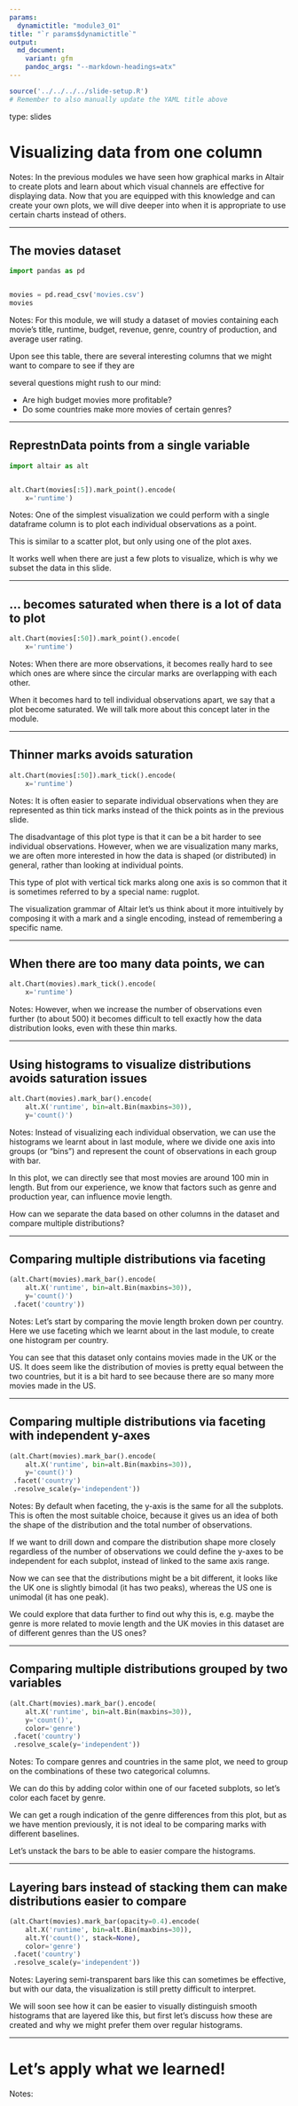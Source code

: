 ```yaml
---
params:
  dynamictitle: "module3_01"
title: "`r params$dynamictitle`"
output:
  md_document:
    variant: gfm
    pandoc_args: "--markdown-headings=atx"
---
```


```r
source('../../../../slide-setup.R')
# Remember to also manually update the YAML title above
```

type: slides

# Visualizing data from one column

Notes:
In the previous modules we have seen how graphical marks in Altair
to create plots
and learn about which visual channels are effective
for displaying data.
Now that you are equipped with this knowledge and can create your own plots,
we will dive deeper into when it is appropriate to use certain charts instead of others.

---

## The movies dataset

```python
import pandas as pd


movies = pd.read_csv('movies.csv')
movies
```

Notes:
For this module,
we will study a dataset of movies
containing each movie's
title, runtime, budget, revenue, genre, country of production, and average user rating.

Upon see this table,
there are several interesting columns that we might want to compare to see if they are 

several questions might rush to our mind:

- Are high budget movies more profitable?
- Do some countries make more movies of certain genres?

---

## ReprestnData points from a single variable 

```python
import altair as alt


alt.Chart(movies[:5]).mark_point().encode(
    x='runtime')
```

Notes:
One of the simplest visualization we could perform
with a single dataframe column
is to plot each individual observations
as a point.

This is similar to a scatter plot,
but only using one of the plot axes.

It works well when there are just a few plots to visualize,
which is why we subset the data in this slide.

---

## ... becomes saturated when there is a lot of data to plot

```python
alt.Chart(movies[:50]).mark_point().encode(
    x='runtime')
```

Notes:
When there are more observations,
it becomes really hard to see which ones are where
since the circular marks are overlapping with each other.

When it becomes hard to tell individual observations apart,
we say that a plot become saturated.
We will talk more about this concept later in the module.

---

## Thinner marks avoids saturation

```python
alt.Chart(movies[:50]).mark_tick().encode(
    x='runtime')
```

Notes:
It is often easier to separate individual observations
when they are represented as thin tick marks instead of the thick points
as in the previous slide.

The disadvantage of this plot type
is that it can be a bit harder to see individual observations.
However,
when we are visualization many marks,
we are often more interested in how the data is shaped (or distributed) in general,
rather than looking at individual points.

This type of plot with vertical tick marks along one axis
is so common that it is sometimes referred to by a special name: rugplot.

The visualization grammar of Altair let's us think about it more intuitively
by composing it with a mark and a single encoding,
instead of remembering a specific name.

---

## When there are too many data points, we can

```python
alt.Chart(movies).mark_tick().encode(
    x='runtime')
```

Notes:
However,
when we increase the number of observations even further (to about 500)
it becomes difficult to tell exactly how the data distribution looks,
even with these thin marks.

---

## Using histograms to visualize distributions avoids saturation issues

```python
alt.Chart(movies).mark_bar().encode(
    alt.X('runtime', bin=alt.Bin(maxbins=30)),
    y='count()')
```

Notes:
Instead of visualizing each individual observation,
we can use the histograms we learnt about in last module,
where we divide one axis into groups (or "bins")
and represent the count of observations in each group with bar.

In this plot,
we can directly see that most movies are around 100 min in length.
But from our experience,
we know that factors such as genre and production year,
can influence movie length.

How can we separate the data based on other columns in the dataset
and compare multiple distributions?

---

## Comparing multiple distributions via faceting

```python
(alt.Chart(movies).mark_bar().encode(
    alt.X('runtime', bin=alt.Bin(maxbins=30)),
    y='count()')
 .facet('country'))
```

Notes:
Let's start by comparing the movie length broken down per country.
Here we use faceting which we learnt about in the last module,
to create one histogram per country.

You can see that this dataset only contains movies made in the UK or the US.
It does seem like the distribution of movies is pretty equal between the two countries,
but it is a bit hard to see because there are so many more movies made in the US.

---

## Comparing multiple distributions via faceting with independent y-axes

```python
(alt.Chart(movies).mark_bar().encode(
    alt.X('runtime', bin=alt.Bin(maxbins=30)),
    y='count()')
 .facet('country')
 .resolve_scale(y='independent'))
```

Notes:
By default when faceting,
the y-axis is the same for all the subplots.
This is often the most suitable choice,
because it gives us an idea of both the shape of the distribution
and the total number of observations.

If we want to drill down and compare the distribution shape more closely
regardless of the number of observations
we could define the y-axes to be independent for each subplot,
instead of linked to the same axis range.

Now we can see that the distributions might be a bit different,
it looks like the UK one is slightly bimodal (it has two peaks),
whereas the US one is unimodal (it has one peak).

We could explore that data further to find out why this is,
e.g. maybe the genre is more related to movie length
and the UK movies in this dataset are of different genres than the US ones?

---

## Comparing multiple distributions grouped by two variables

```python
(alt.Chart(movies).mark_bar().encode(
    alt.X('runtime', bin=alt.Bin(maxbins=30)),
    y='count()',
    color='genre')
 .facet('country')
 .resolve_scale(y='independent'))
```

Notes:
To compare genres and countries in the same plot,
we need to group on the combinations of these two categorical columns.

We can do this by adding color within one of our faceted subplots,
so let's color each facet by genre.

We can get a rough indication of the genre differences from this plot,
but as we have mention previously,
it is not ideal to be comparing marks with different baselines.

Let's unstack the bars to be able to easier compare the histograms.

---

## Layering bars instead of stacking them can make distributions easier to compare

```python
(alt.Chart(movies).mark_bar(opacity=0.4).encode(
    alt.X('runtime', bin=alt.Bin(maxbins=30)),
    alt.Y('count()', stack=None),
    color='genre')
 .facet('country')
 .resolve_scale(y='independent'))
```

Notes:
Layering semi-transparent bars like this can sometimes be effective,
but with our data,
the visualization is still pretty difficult to interpret.

We will soon see how it can be easier to visually distinguish smooth histograms
that are layered like this,
but first let's discuss how these are created
and why we might prefer them over regular histograms.

---

# Let's apply what we learned!

Notes: <br>
